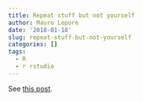 ```yaml
---
title: Repeat stuff but not yourself
author: Mauro Lepore
date: '2018-01-18'
slug: repeat-stuff-but-not-yourself
categories: []
tags:
  - R
  - r rstudio
---
```


See [this post](https://maurolepore.netlify.com/2017/12/22/2017-12-22-repeat-stuff-but-not-yourself/).
